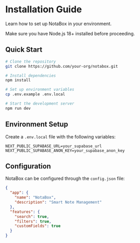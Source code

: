 
# Installation Guide

Learn how to set up NotaBox in your environment.

<Callout type="info">
  Make sure you have Node.js 18+ installed before proceeding.
</Callout>

## Quick Start

```bash
# Clone the repository
git clone https://github.com/your-org/notabox.git

# Install dependencies
npm install

# Set up environment variables
cp .env.example .env.local

# Start the development server
npm run dev
```

## Environment Setup

Create a `.env.local` file with the following variables:

```env
NEXT_PUBLIC_SUPABASE_URL=your_supabase_url
NEXT_PUBLIC_SUPABASE_ANON_KEY=your_supabase_anon_key
```

## Configuration

NotaBox can be configured through the `config.json` file:

```json
{
  "app": {
    "name": "NotaBox",
    "description": "Smart Note Management"
  },
  "features": {
    "search": true,
    "filters": true,
    "customFields": true
  }
}
```
